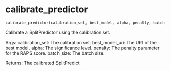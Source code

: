 # calibrate_predictor { #onco_derm_ai.calibrate_predictor }

```python
calibrate_predictor(calibration_set, best_model, alpha, penalty, batch_size)
```

Calibrate a SplitPredictor using the calibration set.

Args:
    calibration_set: The calibration set.
    best_model_uri: The URI of the best model.
    alpha: The significance level.
    penalty: The penalty parameter for the RAPS score.
    batch_size: The batch size.

Returns:
    The calibrated SplitPredict